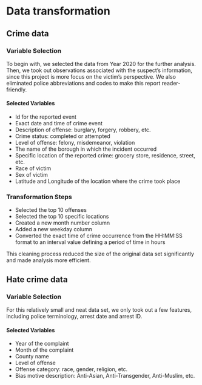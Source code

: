 # Data transformation

## Crime data 

### Variable Selection 
To begin with, we selected the data from Year 2020 for the further analysis. Then, we took out observations associated with the suspect's information, since this project is more focus on the victim's perspective. We also eliminated police abbreviations and codes to make this report reader-friendly. 

#### Selected Variables 
- Id for the reported event 
- Exact date and time of crime event 
- Description of offense: burglary, forgery, robbery, etc. 
- Crime status: completed or attempted 
- Level of offense: felony, misdemeanor, violation 
- The name of the borough in which the incident occurred 
- Specific location of the reported crime: grocery store, residence, street, etc. 
- Race of victim 
- Sex of victim 
- Latitude and Longitude of the location where the crime took place 

### Transformation Steps 
- Selected the top 10 offenses 
- Selected the top 10 specific locations 
- Created a new month number column 
- Added a new weekday column 
- Converted the exact time of crime occurrence from the HH:MM:SS format to an interval value defining a period of time in hours 

This cleaning process reduced the size of the original data set significantly and made analysis more efficient. 

## Hate crime data

### Variable Selection 
For this relatively small and neat data set, we only took out a few features, including police terminology, arrest date and arrest ID. 


#### Selected Variables 
- Year of the complaint 
- Month of the complaint 
- County name 
- Level of offense 
- Offense category: race, gender, religion, etc. 
- Bias motive description: Anti-Asian, Anti-Transgender, Anti-Muslim, etc.